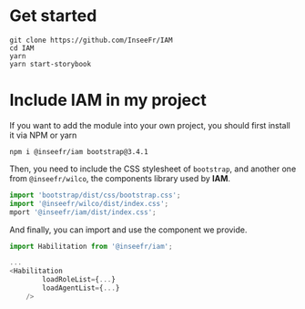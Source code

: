 
<Meta title="Documentation/Intro" />

# Get started

```shell
git clone https://github.com/InseeFr/IAM
cd IAM
yarn
yarn start-storybook
```

# Include IAM in my project

If you want to add the module into your own project, you should first install it via NPM or yarn

```shell
npm i @inseefr/iam bootstrap@3.4.1
```

Then, you need to include the CSS stylesheet of `bootstrap`, and another one from `@inseefr/wilco`, the components library used by **IAM**.

```javascript
import 'bootstrap/dist/css/bootstrap.css';
import '@inseefr/wilco/dist/index.css';
mport '@inseefr/iam/dist/index.css';
```

And finally, you can import and use the component we provide.

```javascript
import Habilitation from '@inseefr/iam';

...
<Habilitation
        loadRoleList={...}
        loadAgentList={...}
    />
```
